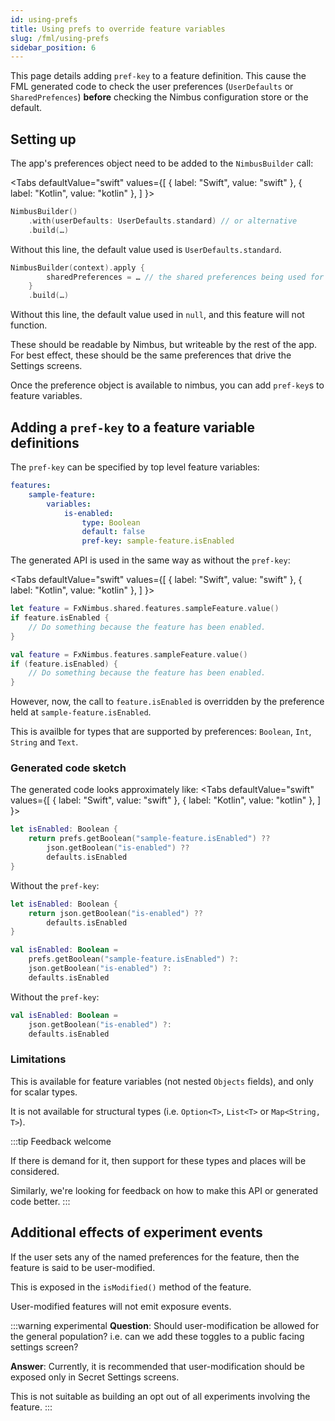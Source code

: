 ```yaml
---
id: using-prefs
title: Using prefs to override feature variables
slug: /fml/using-prefs
sidebar_position: 6
---
```


This page details adding `pref-key` to a feature definition. This cause the FML generated code to check the user preferences (`UserDefaults` or `SharedPrefences`) __before__ checking the Nimbus configuration store or the default.


## Setting up

The app's preferences object need to be added to the `NimbusBuilder` call:

<Tabs
  defaultValue="swift"
  values={[
    { label: "Swift", value: "swift" },
    { label: "Kotlin", value: "kotlin" },
  ]
}>
<TabItem value="swift">

```swift
NimbusBuilder()
    .with(userDefaults: UserDefaults.standard) // or alternative
    .build(…)
```

Without this line, the default value used is `UserDefaults.standard`.
</TabItem>
<TabItem value="kotlin">

```kotlin
NimbusBuilder(context).apply {
        sharedPreferences = … // the shared preferences being used for this app
    }
    .build(…)
```

Without this line, the default value used in `null`, and this feature will not function.
</TabItem>
</Tabs>

These should be readable by Nimbus, but writeable by the rest of the app. For best effect, these should be the same preferences that drive the Settings screens.

Once the preference object is available to nimbus, you can add `pref-key`s to feature variables.

## Adding a `pref-key` to a feature variable definitions

The `pref-key` can be specified by top level feature variables:

```yaml
features:
    sample-feature:
        variables:
            is-enabled:
                type: Boolean
                default: false
                pref-key: sample-feature.isEnabled
```

The generated API is used in the same way as without the `pref-key`:

<Tabs
  defaultValue="swift"
  values={[
    { label: "Swift", value: "swift" },
    { label: "Kotlin", value: "kotlin" },
  ]
}>
<TabItem value="swift">

```swift
let feature = FxNimbus.shared.features.sampleFeature.value()
if feature.isEnabled {
    // Do something because the feature has been enabled.
}
```
</TabItem>
<TabItem value="kotlin">

```kotlin
val feature = FxNimbus.features.sampleFeature.value()
if (feature.isEnabled) {
    // Do something because the feature has been enabled.
}
```
</TabItem>
</Tabs>

However, now, the call to `feature.isEnabled` is overridden by the preference held at `sample-feature.isEnabled`.

This is availble for types that are supported by preferences: `Boolean`, `Int`, `String` and `Text`.

### Generated code sketch

The generated code looks approximately like:
<Tabs
  defaultValue="swift"
  values={[
    { label: "Swift", value: "swift" },
    { label: "Kotlin", value: "kotlin" },
  ]
}>
<TabItem value="swift">

```swift
let isEnabled: Boolean {
    return prefs.getBoolean("sample-feature.isEnabled") ??
        json.getBoolean("is-enabled") ??
        defaults.isEnabled
}
```

Without the `pref-key`:

```swift
let isEnabled: Boolean {
    return json.getBoolean("is-enabled") ??
        defaults.isEnabled
}
```
</TabItem>
<TabItem value="kotlin">

```kotlin
val isEnabled: Boolean =
    prefs.getBoolean("sample-feature.isEnabled") ?:
    json.getBoolean("is-enabled") ?:
    defaults.isEnabled
```

Without the `pref-key`:

```kotlin
val isEnabled: Boolean =
    json.getBoolean("is-enabled") ?:
    defaults.isEnabled
```

</TabItem>
</Tabs>

### Limitations

This is available for feature variables (not nested `Objects` fields), and only for scalar types.

It is not available for structural types (i.e. `Option<T>`, `List<T>` or `Map<String, T>`).

:::tip Feedback welcome

If there is demand for it, then support for these types and places will be considered.

Similarly, we're looking for feedback on how to make this API or generated code better.
:::

## Additional effects of experiment events

If the user sets any of the named preferences for the feature, then the feature is said to be user-modified.

This is exposed in the `isModified()` method of the feature.

User-modified features will not emit exposure events.

:::warning experimental
**Question**: Should user-modification be allowed for the general population? i.e. can we add these toggles to a public facing settings screen?

**Answer**: Currently, it is recommended that user-modification should be exposed only in Secret Settings screens.

This is not suitable as building an opt out of all experiments involving the feature.
:::
